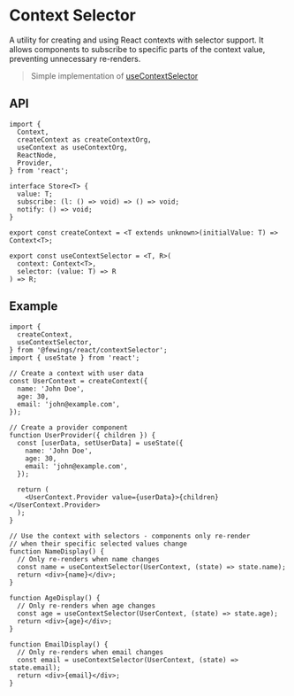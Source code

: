 # Context Selector

A utility for creating and using React contexts with selector support. It allows components to subscribe to specific parts of the context value, preventing unnecessary re-renders.

> Simple implementation of [useContextSelector](https://www.npmjs.com/package/use-context-selector)

## API

```tsx
import {
  Context,
  createContext as createContextOrg,
  useContext as useContextOrg,
  ReactNode,
  Provider,
} from 'react';

interface Store<T> {
  value: T;
  subscribe: (l: () => void) => () => void;
  notify: () => void;
}

export const createContext = <T extends unknown>(initialValue: T) => Context<T>;

export const useContextSelector = <T, R>(
  context: Context<T>,
  selector: (value: T) => R
) => R;
```

## Example

```tsx
import {
  createContext,
  useContextSelector,
} from '@fewings/react/contextSelector';
import { useState } from 'react';

// Create a context with user data
const UserContext = createContext({
  name: 'John Doe',
  age: 30,
  email: 'john@example.com',
});

// Create a provider component
function UserProvider({ children }) {
  const [userData, setUserData] = useState({
    name: 'John Doe',
    age: 30,
    email: 'john@example.com',
  });

  return (
    <UserContext.Provider value={userData}>{children}</UserContext.Provider>
  );
}

// Use the context with selectors - components only re-render
// when their specific selected values change
function NameDisplay() {
  // Only re-renders when name changes
  const name = useContextSelector(UserContext, (state) => state.name);
  return <div>{name}</div>;
}

function AgeDisplay() {
  // Only re-renders when age changes
  const age = useContextSelector(UserContext, (state) => state.age);
  return <div>{age}</div>;
}

function EmailDisplay() {
  // Only re-renders when email changes
  const email = useContextSelector(UserContext, (state) => state.email);
  return <div>{email}</div>;
}
```

